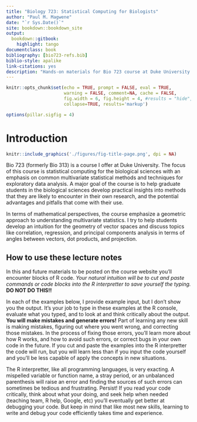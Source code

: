 ```yaml
--- 
title: "Biology 723: Statistical Computing for Biologists"
author: "Paul M. Magwene"
date: "`r Sys.Date()`"
site: bookdown::bookdown_site
output:
  bookdown::gitbook:
    highlight: tango
documentclass: book
bibliography: [bio723-refs.bib]
biblio-style: apalike
link-citations: yes
description: "Hands-on materials for Bio 723 course at Duke University."
---
```


```r
knitr::opts_chunk$set(echo = TRUE, prompt = FALSE, eval = TRUE, 
                      warning = FALSE, comment=NA, cache = FALSE,
                      fig.width = 6, fig.height = 4, #results = "hide",
                      collapse=TRUE, results='markup')

options(pillar.sigfig = 4)
```

# Introduction 

```r
knitr::include_graphics('./figures/fig-title-page.png', dpi = NA)
```

Bio 723 (formerly Bio 313) is a course I offer at Duke University.  The focus of this course is statistical computing for the biological sciences with an emphasis on common multivariate statistical methods and techniques for exploratory data analysis. A major goal of the course is to help graduate students in the biological sciences develop practical insights into methods that they are likely to encounter in their own research, and the potential advantages and pitfalls that come with their use. 

In terms of mathematical perspectives, the course emphasize a geometric approach to understanding multivariate statistics.  I try to help students develop an intuition for the geometry of vector spaces and discuss topics like correlation, regression, and principal components analysis in terms of angles between vectors, dot products, and projection.




## How to use these lecture notes

In this and future materials to be posted on the course website you'll encounter blocks of R code.  *Your natural intuition will be to cut and paste commands or code blocks into the R interpretter to save yourself the typing.*  **DO NOT DO THIS!!** 

In each of the examples below, I provide example input, but I don't show you the output. It's your job to type in these examples at the R console, evaluate what you typed, and to look at and think critically about the output. **You will make mistakes and generate errors!** Part of learning any new skill is making mistakes, figuring out where you went wrong, and correcting those mistakes.  In the process of fixing those errors, you'll learn more about how R works, and how to avoid such errors, or correct bugs in your own code in the future. If you cut and paste the examples into the R interpretter the code will run, but you will learn less than if you input the code yourself and you'll be less capable of apply the concepts in new situations.   

The R interpretter, like all programming languages, is very exacting.  A mispelled variable or function name, a stray period, or an unbalanced parenthesis will raise an error and finding the sources of such errors can sometimes be tedious and frustrating.  Persist!  If you read your code critically, think about what your doing, and seek help when needed (teaching team, R help, Google, etc) you'll eventually get better at debugging your code.  But keep in mind that like most new skills, learning to write and debug your code efficiently takes time and experience.
